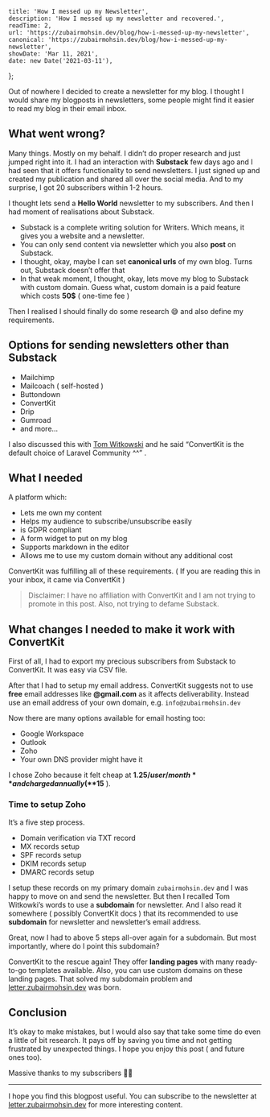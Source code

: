 
    title: 'How I messed up my Newsletter',
    description: 'How I messed up my newsletter and recovered.',
    readTime: 2,
    url: 'https://zubairmohsin.dev/blog/how-i-messed-up-my-newsletter',
    canonical: 'https://zubairmohsin.dev/blog/how-i-messed-up-my-newsletter',
    showDate: 'Mar 11, 2021',
    date: new Date('2021-03-11'),
};


Out of nowhere I decided to create a newsletter for my blog. I thought I would share my blogposts in newsletters, some people might find it easier to read my blog in their email inbox.

## What went wrong?

Many things. Mostly on my behalf. I didn’t do proper research and just jumped right into it.
I had an interaction with **Substack** few days ago and I had seen that it offers functionality to send newsletters. I just signed up and created my publication and shared all over the social media. And to my surprise, I got 20 subscribers within 1-2 hours.

I thought lets send a **Hello World** newsletter to my subscribers. And then I had moment of realisations about Substack.

-   Substack is a complete writing solution for Writers. Which means, it gives you a website and a newsletter.
-   You can only send content via newsletter which you also **post** on Substack.
-   I thought, okay, maybe I can set **canonical urls** of my own blog. Turns out, Substack doesn’t offer that
-   In that weak moment, I thought, okay, lets move my blog to Substack with custom domain. Guess what, custom domain is a paid feature which costs **50$** ( one-time fee )

Then I realised I should finally do some research 😅 and also define my requirements.

## Options for sending newsletters other than Substack

-   Mailchimp
-   Mailcoach ( self-hosted )
-   Buttondown
-   ConvertKit
-   Drip
-   Gumroad
-   and more…

I also discussed this with [Tom Witkowski](https://twitter.com/devgummibeer) and he said “ConvertKit is the default choice of Laravel Community ^^” .

## What I needed

A platform which:

-   Lets me own my content
-   Helps my audience to subscribe/unsubscribe easily
-   is GDPR compliant
-   A form widget to put on my blog
-   Supports markdown in the editor
-   Allows me to use my custom domain without any additional cost

ConvertKit was fulfilling all of these requirements. ( If you are reading this in your inbox, it came via ConvertKit )

> Disclaimer: I have no affiliation with ConvertKit and I am not trying to promote in this post. Also, not trying to defame Substack.

## What changes I needed to make it work with ConvertKit

First of all, I had to export my precious subscribers from Substack to ConvertKit. It was easy via CSV file.

After that I had to setup my email address. ConvertKit suggests not to use **free** email addresses like **@gmail.com** as it affects deliverability. Instead use an email address of your own domain, e.g. `info@zubairmohsin.dev`

Now there are many options available for email hosting too:

-   Google Workspace
-   Outlook
-   Zoho
-   Your own DNS provider might have it

I chose Zoho because it felt cheap at **$1.25 / user / month** and charged annually ( **$15** ).

### Time to setup Zoho

It’s a five step process.

-   Domain verification via TXT record
-   MX records setup
-   SPF records setup
-   DKIM records setup
-   DMARC records setup

I setup these records on my primary domain `zubairmohsin.dev` and I was happy to move on and send the newsletter. But then I recalled Tom Witkowki’s words to use a **subdomain** for newsletter. And I also read it somewhere ( possibly ConvertKit docs ) that its recommended to use **subdomain** for newsletter and newsletter’s email address.

Great, now I had to above 5 steps all-over again for a subdomain. But most importantly, where do I point this subdomain?

ConvertKit to the rescue again! They offer **landing pages** with many ready-to-go templates available. Also, you can use custom domains on these landing pages. That solved my subdomain problem and [letter.zubairmohsin.dev](https://letter.zubairmohsin.dev) was born.

## Conclusion

It’s okay to make mistakes, but I would also say that take some time do even a little of bit research. It pays off by saving you time and not getting frustrated by unexpected things. I hope you enjoy this post ( and future ones too).

Massive thanks to my subscribers 🙏🏼

---

I hope you find this blogpost useful. You can subscribe to the newsletter at [letter.zubairmohsin.dev](https://letter.zubairmohsin.dev) for more interesting content.
